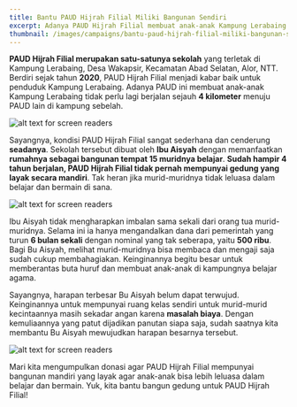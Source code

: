 ```yaml
---
title: Bantu PAUD Hijrah Filial Miliki Bangunan Sendiri
excerpt: Adanya PAUD Hijrah Filial membuat anak-anak Kampung Lerabaing tidak perlu lagi berjalan sejauh 4 kilometer menuju PAUD lain di kampung sebelah. Sayangnya, kondisi PAUD Hijrah Filial sangat sederhana dan cenderung seadanya.
thumbnail: /images/campaigns/bantu-paud-hijrah-filial-miliki-bangunan-sendiri/thumbnail.jpg
---
```


**PAUD Hijrah Filial merupakan satu-satunya sekolah** yang terletak di Kampung Lerabaing, Desa Wakapsir, Kecamatan Abad Selatan, Alor, NTT. Berdiri sejak tahun **2020**, PAUD Hijrah Filial menjadi kabar baik untuk penduduk Kampung Lerabaing. Adanya PAUD ini membuat anak-anak Kampung Lerabaing tidak perlu lagi berjalan sejauh **4 kilometer** menuju PAUD lain di kampung sebelah.

![alt text for screen readers](/images/campaigns/bantu-paud-hijrah-filial-miliki-bangunan-sendiri/1.jpg)

Sayangnya, kondisi PAUD Hijrah Filial sangat sederhana dan cenderung **seadanya**. Sekolah tersebut dibuat oleh **Ibu Aisyah** dengan memanfaatkan **rumahnya sebagai bangunan tempat 15 muridnya belajar**. **Sudah hampir 4 tahun berjalan, PAUD Hijrah Filial tidak pernah mempunyai gedung yang layak secara mandiri**. Tak heran jika murid-muridnya tidak leluasa dalam belajar dan bermain di sana.

![alt text for screen readers](/images/campaigns/bantu-paud-hijrah-filial-miliki-bangunan-sendiri/2.jpg)

Ibu Aisyah tidak mengharapkan imbalan sama sekali dari orang tua murid-muridnya. Selama ini ia hanya mengandalkan dana dari pemerintah yang turun **6 bulan sekali** dengan nominal yang tak seberapa, yaitu **500 ribu**. Bagi Bu Aisyah, melihat murid-muridnya bisa membaca dan mengaji saja sudah cukup membahagiakan. Keinginannya begitu besar untuk memberantas buta huruf dan membuat anak-anak di kampungnya belajar agama.

Sayangnya, harapan terbesar Bu Aisyah belum dapat terwujud. Keinginannya untuk mempunyai ruang kelas sendiri untuk murid-murid kecintaannya masih sekadar angan karena **masalah biaya**. Dengan kemuliaannya yang patut dijadikan panutan siapa saja, sudah saatnya kita membantu Bu Aisyah mewujudkan harapan besarnya tersebut.

![alt text for screen readers](/images/campaigns/bantu-paud-hijrah-filial-miliki-bangunan-sendiri/3.jpg)

Mari kita mengumpulkan donasi agar PAUD Hijrah Filial mempunyai bangunan mandiri yang layak agar anak-anak bisa lebih leluasa dalam belajar dan bermain. Yuk, kita bantu bangun gedung untuk PAUD Hijrah Filial!
